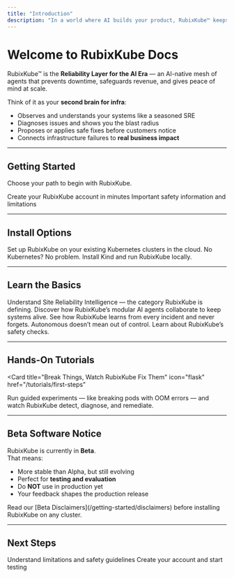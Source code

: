 ```yaml
---
title: "Introduction"
description: "In a world where AI builds your product, RubixKube™ keeps it alive."
---
```


# Welcome to RubixKube Docs

RubixKube™ is the **Reliability Layer for the AI Era** — an AI-native mesh of agents that prevents downtime, safeguards revenue, and gives peace of mind at scale.  

Think of it as your **second brain for infra**:
- Observes and understands your systems like a seasoned SRE  
- Diagnoses issues and shows you the blast radius  
- Proposes or applies safe fixes before customers notice  
- Connects infrastructure failures to **real business impact**  

---

## Getting Started

Choose your path to begin with RubixKube.

<CardGroup cols={2}>
  <Card
    title="Sign Up for Free"
    icon="user-plus"
    href="/getting-started/sign-up"
  >
    Create your RubixKube account in minutes
  </Card>
  <Card
    title="Read Beta Disclaimers"
    icon="triangle-exclamation"
    href="/getting-started/disclaimers"
  >
    Important safety information and limitations
  </Card>
</CardGroup>

---

## Install Options

<Columns cols={2}>
  <Card
    title="Cloud Installation"
    icon="cloud"
    href="/getting-started/installation-cloud"
  >
    Set up RubixKube on your existing Kubernetes clusters in the cloud.
  </Card>
  <Card
    title="Local with Kind"
    icon="laptop"
    href="/getting-started/installation-kind"
  >
    No Kubernetes? No problem. Install Kind and run RubixKube locally.
  </Card>
</Columns>

---

## Learn the Basics

<Columns cols={2}>
  <Card
    title="What is SRI?"
    icon="lightbulb"
    href="/concepts/what-is-sri"
  >
    Understand Site Reliability Intelligence — the category RubixKube is defining.
  </Card>
  <Card
    title="Agent Mesh"
    icon="network-wired"
    href="/concepts/agent-mesh"
  >
    Discover how RubixKube’s modular AI agents collaborate to keep systems alive.
  </Card>
  <Card
    title="Memory Engine"
    icon="brain"
    href="/concepts/memory-engine"
  >
    See how RubixKube learns from every incident and never forgets.
  </Card>
  <Card
    title="Guardrails"
    icon="shield"
    href="/concepts/guardrails"
  >
    Autonomous doesn’t mean out of control. Learn about RubixKube’s safety checks.
  </Card>
</Columns>

---

## Hands-On Tutorials

<Card
  title="Break Things, Watch RubixKube Fix Them"
  icon="flask"
  href="/tutorials/first-steps"
>
  Run guided experiments — like breaking pods with OOM errors — and watch RubixKube detect, diagnose, and remediate.
</Card>

---

##  Beta Software Notice

RubixKube is currently in **Beta**.  
That means:
- More stable than Alpha, but still evolving
- Perfect for **testing and evaluation**
- Do **NOT** use in production yet  
- Your feedback shapes the production release

<Warning>
Read our [Beta Disclaimers](/getting-started/disclaimers) before installing RubixKube on any cluster.
</Warning>

---

## Next Steps

<CardGroup cols={2}>
  <Card
    title="Read Disclaimers"
    icon="triangle-exclamation"
    href="/getting-started/disclaimers"
  >
    Understand limitations and safety guidelines
  </Card>
  <Card
    title="Sign Up Now"
    icon="rocket"
    href="/getting-started/sign-up"
  >
    Create your account and start testing
  </Card>
</CardGroup>
